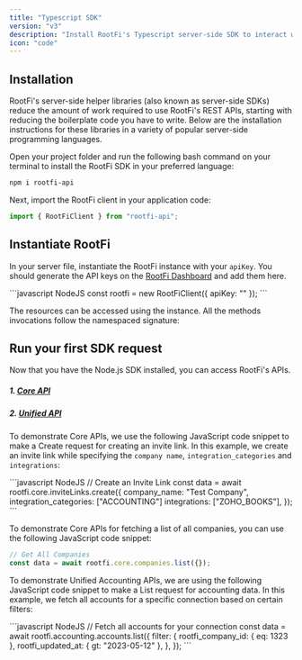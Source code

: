 ```yaml
---
title: "Typescript SDK"
version: "v3"
description: "Install RootFi's Typescript server-side SDK to interact with RootFi APIs"
icon: "code"
---
```


## Installation

RootFi's server-side helper libraries (also known as server-side SDKs) reduce the amount of work required to use RootFi's REST APIs, starting with reducing the boilerplate code you have to write. Below are the installation instructions for these libraries in a variety of popular server-side programming languages.

Open your project folder and run the following bash command on your terminal to install the RootFi SDK in your preferred language:

<CodeGroup>

```bash NodeJS
npm i rootfi-api
```

</CodeGroup>

Next, import the RootFi client in your application code:

<CodeGroup>

```javascript NodeJS
import { RootFiClient } from "rootfi-api";
```

</CodeGroup>

## Instantiate RootFi

In your server file, instantiate the RootFi instance with your `apiKey`. You should generate the API keys on the [RootFi Dashboard](https://integrate.rootfi.dev/settings) and add them here.

<CodeGroup>
```javascript NodeJS
const rootfi = new RootFiClient({ apiKey: "<api_key>" });
```
</CodeGroup>

The resources can be accessed using the instance. All the methods invocations follow the namespaced signature:

## Run your first SDK request

Now that you have the Node.js SDK installed, you can access RootFi's APIs.

##### 1. [Core API](/api-reference/v3/core/companies/get-all-companies)

##### 2. [Unified API](/api-reference/v3/accounting/accounts/get-all-accounts)

To demonstrate Core APIs, we use the following JavaScript code snippet to make a Create request for creating an invite link. In this example, we create an invite link while specifying the `company name`, `integration_categories` and `integrations`:

<CodeGroup>
```javascript NodeJS
// Create an Invite Link
const data = await rootfi.core.inviteLinks.create({
  company_name: "Test Company",
  integration_categories: ["ACCOUNTING"]
  integrations: ["ZOHO_BOOKS"],
});
```
</CodeGroup>

To demonstrate Core APIs for fetching a list of all companies, you can use the following JavaScript code snippet:

<CodeGroup>

```javascript NodeJS
// Get All Companies
const data = await rootfi.core.companies.list({});
```

</CodeGroup>

To demonstrate Unified Accounting APIs, we are using the following JavaScript code snippet to make a List request for accounting data. In this example, we fetch all accounts for a specific connection based on certain filters:

<CodeGroup>
```javascript NodeJS
// Fetch all accounts for your connection
const data = await rootfi.accounting.accounts.list({
  filter: {
    rootfi_company_id: { eq: 1323 },
    rootfi_updated_at: { gt: "2023-05-12" },
  },
});
```
</CodeGroup>
